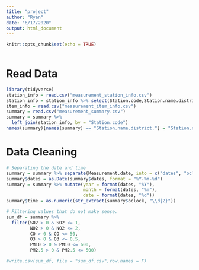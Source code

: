 ```yaml
---
title: "project"
author: "Ryan"
date: "6/17/2020"
output: html_document
---
```



```r
knitr::opts_chunk$set(echo = TRUE)
 
```

# Read Data
```r
library(tidyverse)
station_info = read.csv("measurement_station_info.csv")
station_info = station_info %>% select(Station.code,Station.name.district.)
item_info = read.csv("measurement_item_info.csv")
summary = read.csv("measurement_summary.csv")
summary = summary %>% 
  left_join(station_info, by = "Station.code")
names(summary)[names(summary) == "Station.name.district."] = "Station.name.district"
```

# Data Cleaning
```r
# Separating the date and time
summary = summary %>% separate(Measurement.date, into = c("dates", "oclock"), sep = " ")
summary$dates = as.Date(summary$dates, format = "%Y-%m-%d")
summary = summary %>% mutate(year = format(dates, "%Y"), 
                             month = format(dates, "%m"), 
                             date = format(dates, "%d"))
summary$time = as.numeric(str_extract(summary$oclock, "\\d{2}"))

# Filtering values that do not make sense.
sum_df = summary %>% 
  filter(SO2 > 0 & SO2 <= 1, 
         NO2 > 0 & NO2 <= 2, 
         CO > 0 & CO <= 50, 
         O3 > 0 & O3 <= 0.5, 
         PM10 > 0 & PM10 <= 600, 
         PM2.5 > 0 & PM2.5 <= 500)

#write.csv(sum_df, file = "sum_df.csv",row.names = F)
```





